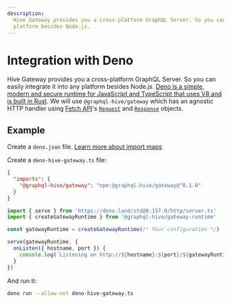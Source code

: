 ```yaml
---
description:
  Hive Gateway provides you a cross-platform GraphQL Server. So you can easily integrate it into any
  platform besides Node.js.
---
```



# Integration with Deno

Hive Gateway provides you a cross-platform GraphQL Server. So you can easily integrate it into any
platform besides Node.js.
[Deno is a simple, modern and secure runtime for JavaScript and TypeScript that uses V8 and is built in Rust](https://deno.land/).
We will use `@graphql-hive/gateway` which has an agnostic HTTP handler using
[Fetch API](https://developer.mozilla.org/en-US/docs/Web/API/Fetch_API/Using_Fetch)'s
[`Request`](https://developer.mozilla.org/en-US/docs/Web/API/Request) and
[`Response`](https://developer.mozilla.org/en-US/docs/Web/API/Response) objects.

## Example

Create a `deno.json` file.
[Learn more about import maps](https://deno.land/manual/basics/import_maps)

Create a `deno-hive-gateway.ts` file:

```json filename="deno.json" {3}
{
  "imports": {
    "@graphql-hive/gateway": "npm:@graphql-hive/gateway@^0.1.0"
  }
}
```

```ts filename="deno-hive-gateway.ts"
import { serve } from 'https://deno.land/std@0.157.0/http/server.ts'
import { createGatewayRuntime } from '@graphql-hive/gateway-runtime'

const gatewayRuntime = createGatewayRuntime(/* Your configuration */)

serve(gatewayRuntime, {
  onListen({ hostname, port }) {
    console.log(`Listening on http://${hostname}:${port}/${gatewayRuntime.graphqlEndpoint}`)
  }
})
```

And run it:

```bash
deno run --allow-net deno-hive-gateway.ts
```
